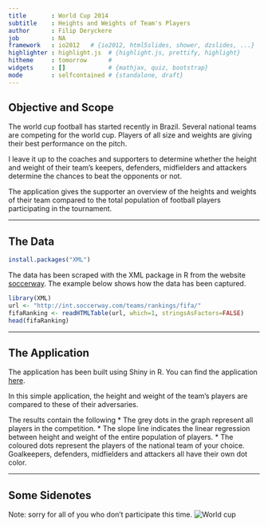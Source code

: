 ```yaml
---
title       : World Cup 2014
subtitle    : Heights and Weights of Team's Players
author      : Filip Deryckere
job         : NA
framework   : io2012   # {io2012, html5slides, shower, dzslides, ...}
highlighter : highlight.js  # {highlight.js, prettify, highlight}
hitheme     : tomorrow      # 
widgets     : []            # {mathjax, quiz, bootstrap}
mode        : selfcontained # {standalone, draft}
---
```




## Objective and Scope

The world cup football has started recently in Brazil. Several national teams are competing for the world cup. Players of all size and weights are giving their best performance on the pitch.

I leave it up to the coaches and supporters to determine whether the height and weight of their team's keepers, defenders, midfielders and attackers determine the chances to beat the opponents or not. 

The application gives the supporter an overview of the heights and weights of their team compared to the total population of football players participating in the tournament.

---

## The Data

```r
install.packages("XML")
```
The data has been scraped with the XML package in R from the website [soccerway](http://int.soccerway.com/international/world/world-cup/2014-brazil/group-stage/r16351/?ICID=TN_02_03_01).
The example below shows how the data has been captured.
```r
library(XML)
url <- "http://int.soccerway.com/teams/rankings/fifa/"
fifaRanking <- readHTMLTable(url, which=1, stringsAsFactors=FALSE)
head(fifaRanking)
```

---

## The Application

The application has been built using Shiny in R.
You can find the application [here](https://filipderyckere.shinyapps.io/WorldCupFootball2014HeightsAndWeights/).

In this simple application, the height and weight of the team's players are compared to these of their adversaries. 

The results contain the following
* The grey dots in the graph represent all players in the competition. 
* The slope line indicates the linear regression between height and weight of the entire population of players. 
* The coloured dots represent the players of the national team of your choice. Goalkeepers, defenders, midfielders and attackers all have their own dot color.

---

## Some Sidenotes

Note: sorry for all of you who don't participate this time.
![World cup](./FIFA-World-Cup-2014.jpg)






